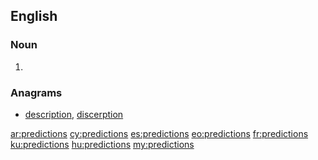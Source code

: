 ==English==

===Noun===
{{head|en|noun plural form}}

# {{plural of|prediction|lang=en}}

===Anagrams===
* [[description#English|description]], [[discerption#English|discerption]]

[[ar:predictions]]
[[cy:predictions]]
[[es:predictions]]
[[eo:predictions]]
[[fr:predictions]]
[[ku:predictions]]
[[hu:predictions]]
[[my:predictions]]